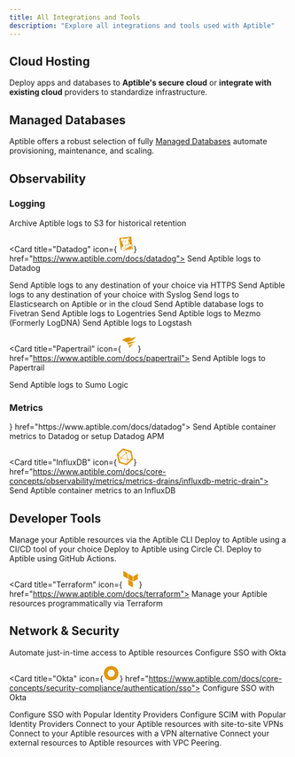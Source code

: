 ```yaml
---
title: All Integrations and Tools
description: "Explore all integrations and tools used with Aptible"
---
```


## Cloud Hosting

Deploy apps and databases to **Aptible's secure cloud** or **integrate with existing cloud** providers to standardize infrastructure.

<CloudsSnippet />

## Managed Databases

Aptible offers a robust selection of fully [Managed Databases](https://www.aptible.com/docs/databases) automate provisioning, maintenance, and scaling.

<DatabasesSnippet />

## Observability

### Logging

<CardGroup cols={4}>
  <Card title="Amazon S3" icon="aws" color="E09600" href="https://www.aptible.com/docs/s3-log-archives">
    Archive Aptible logs to S3 for historical retention
  </Card>

  <Card title="Datadog" icon={<svg fill="#E09600" width="30px" height="30px"  viewBox="0 0 16 16" xmlns="http://www.w3.org/2000/svg" ><path  fill-rule="evenodd" d="M12.886 10.938l-1.157-.767-.965 1.622-1.122-.33-.988 1.517.05.478 5.374-.996-.313-3.378-.879 1.854zm-5.01-1.456l.861-.12c.14.064.237.088.404.13.26.069.562.134 1.009-.092.104-.052.32-.251.408-.365l3.532-.644.36 4.388L8.4 13.876l-.524-4.394zm6.56-1.581l-.348.067-.67-6.964L2.004 2.336l1.407 11.481 1.335-.195a3.03 3.03 0 00-.556-.576c-.393-.33-.254-.888-.022-1.24.307-.596 1.889-1.354 1.8-2.307-.033-.346-.088-.797-.407-1.106-.012.128.01.252.01.252s-.132-.169-.197-.398c-.065-.088-.116-.117-.185-.234-.05.136-.043.294-.043.294s-.107-.255-.125-.47a.752.752 0 00-.08.279s-.139-.403-.107-.62c-.064-.188-.252-.562-.199-1.412.348.245 1.115.187 1.414-.256.1-.147.167-.548-.05-1.337-.139-.506-.483-1.26-.618-1.546l-.016.012c.071.23.217.713.273.947.17.71.215.958.136 1.285-.068.285-.23.471-.642.68-.412.208-.958-.3-.993-.328-.4-.32-.709-.844-.744-1.098-.035-.278.16-.445.258-.672-.14.04-.298.112-.298.112s.188-.195.419-.364c.095-.063.152-.104.252-.188-.146-.003-.264.002-.264.002s.243-.133.496-.23c-.185-.007-.362 0-.362 0s.544-.245.973-.424c.295-.122.583-.086.745.15.212.308.436.476.909.58.29-.13.379-.197.744-.297.321-.355.573-.401.573-.401s-.125.115-.158.297c.182-.145.382-.265.382-.265s-.078.096-.15.249l.017.025c.213-.129.463-.23.463-.23s-.072.091-.156.209c.16-.002.486.006.612.02.745.017.9-.8 1.185-.902.358-.129.518-.206 1.128.396.523.518.932 1.444.73 1.652-.171.172-.507-.068-.879-.534a2.026 2.026 0 01-.415-.911c-.059-.313-.288-.495-.288-.495s.133.297.133.56c0 .142.018.678.246.979-.022.044-.033.217-.058.25-.265-.323-.836-.554-.929-.622.315.26 1.039.856 1.317 1.428.263.54.108 1.035.24 1.164.039.037.566.698.668 1.03.177.58.01 1.188-.222 1.566l-.647.101c-.094-.026-.158-.04-.243-.09.047-.082.14-.29.14-.333l-.036-.065a2.737 2.737 0 01-.819.726c-.367.21-.79.177-1.065.092-.781-.243-1.52-.774-1.698-.914 0 0-.005.112.028.137.197.223.648.628 1.085.91l-.93.102.44 3.444c-.196.029-.226.042-.44.073-.187-.669-.547-1.105-.94-1.36-.347-.223-.825-.274-1.283-.183l-.03.034c.319-.033.695.014 1.08.26.38.24.685.863.797 1.238.144.479.244.991-.144 1.534-.275.386-1.08.6-1.73.138.174.281.409.51.725.554.469.064.914-.018 1.22-.334.262-.27.4-.836.364-1.432l.414-.06.15 1.069 6.852-.83-.56-5.487zm-4.168-2.905c-.02.044-.05.073-.005.216l.003.008.007.019.02.042c.08.168.17.326.32.406.038-.006.078-.01.12-.013a.546.546 0 01.284.047.607.607 0 00.003-.13c-.01-.212.042-.573-.363-.762-.153-.072-.367-.05-.439.04a.175.175 0 01.034.007c.108.038.035.075.015.12zm1.134 1.978c-.053-.03-.301-.018-.475.003-.333.04-.691.155-.77.217-.143.111-.078.305.027.384.297.223.556.372.83.336.168-.022.317-.29.422-.534.072-.167.072-.348-.034-.406zM8.461 5.259c.093-.09-.467-.207-.902.09-.32.221-.33.693-.024.96.03.027.056.046.08.06a2.75 2.75 0 01.809-.24c.065-.072.14-.2.121-.434-.025-.315-.263-.265-.084-.436z" clip-rule="evenodd"/></svg>} href="https://www.aptible.com/docs/datadog">
    Send Aptible logs to Datadog
  </Card>

  <Card title="Custom - HTTPS" icon="globe" color="E09600" href="https://www.aptible.com/docs/https-log-drains">
    Send Aptible logs to any destination of your choice via HTTPS
  </Card>

  <Card title="Custom - Syslog" icon="globe" color="E09600" href="https://www.aptible.com/docs/syslog-log-drains">
    Send Aptible logs to any destination of your choice with Syslog
  </Card>

  <Card title="Elasticsearch" href="https://www.aptible.com/docs/elasticsearch-log-drains" img="/images/Elasticsearch.png">
    Send logs to Elasticsearch on Aptible or in the cloud
  </Card>

  <Card title="Fivetran" href="https://www.aptible.com/docs/connect-to-fivetran">
    Send Aptible database logs to Fivetran
  </Card>

  <Card title="Logentries" img="/images/Logentries.png">
    Send Aptible logs to Logentries
  </Card>

  <Card title="Mezmo" href="https://www.aptible.com/docs/mezmo" img="/images/Mezmo.png">
    Send Aptible logs to Mezmo (Formerly LogDNA)
  </Card>

  <Card title="Logstash" img="/images/Logstash.png">
    Send Aptible logs to Logstash
  </Card>

  <Card title="Papertrail" icon={<svg fill="#E09600" width="30px" height="30px"  viewBox="-2.5 0 75 75" xmlns="http://www.w3.org/2000/svg" ><path  fill-rule="evenodd"  d="M30.47 30.408l-8.773 2.34C15.668 27.308 8.075 23.9 0 23.04A70.43 70.43 0 0 1 40.898 9.803l-5.026 4.62s21.385-.75 26.755-8.117c-.14.763-.37 1.507-.687 2.217a24.04 24.04 0 0 1-7.774 10.989 44.55 44.55 0 0 1-11.083 6.244 106.49 106.49 0 0 1-12.051 4.402h-.562M64 29.44a117.73 117.73 0 0 0-40.242 5.339 38.71 38.71 0 0 1 6.775 9.647C41.366 38.43 56.258 30.75 63.97 29.7M32 47.485c1.277 3.275 2.096 6.7 2.435 10.21L53.167 38.37z" clip-rule="evenodd"/></svg>} href="https://www.aptible.com/docs/papertrail">
    Send Aptible logs to Papertrail
  </Card>

  <Card title="Sumo Logic" href="https://www.aptible.com/docs/sumo-logic" img="/images/Sumologic.png">
    Send Aptible logs to Sumo Logic
  </Card>

  <Card title="Request new integration" icon="plus" href="https://portal.productboard.com/aptible/2-aptible-roadmap-portal/tabs/5-ideas/submit-idea" />
</CardGroup>

### Metrics

<CardGroup cols={4}>
  <Card title="Datadog" icon={<svg fill="#E09600" width="30px" height="30px"  viewBox="0 0 16 16" xmlns="http://www.w3.org/2000/svg" ><path  fill-rule="evenodd" d="M12.886 10.938l-1.157-.767-.965 1.622-1.122-.33-.988 1.517.05.478 5.374-.996-.313-3.378-.879 1.854zm-5.01-1.456l.861-.12c.14.064.237.088.404.13.26.069.562.134 1.009-.092.104-.052.32-.251.408-.365l3.532-.644.36 4.388L8.4 13.876l-.524-4.394zm6.56-1.581l-.348.067-.67-6.964L2.004 2.336l1.407 11.481 1.335-.195a3.03 3.03 0 00-.556-.576c-.393-.33-.254-.888-.022-1.24.307-.596 1.889-1.354 1.8-2.307-.033-.346-.088-.797-.407-1.106-.012.128.01.252.01.252s-.132-.169-.197-.398c-.065-.088-.116-.117-.185-.234-.05.136-.043.294-.043.294s-.107-.255-.125-.47a.752.752 0 00-.08.279s-.139-.403-.107-.62c-.064-.188-.252-.562-.199-1.412.348.245 1.115.187 1.414-.256.1-.147.167-.548-.05-1.337-.139-.506-.483-1.26-.618-1.546l-.016.012c.071.23.217.713.273.947.17.71.215.958.136 1.285-.068.285-.23.471-.642.68-.412.208-.958-.3-.993-.328-.4-.32-.709-.844-.744-1.098-.035-.278.16-.445.258-.672-.14.04-.298.112-.298.112s.188-.195.419-.364c.095-.063.152-.104.252-.188-.146-.003-.264.002-.264.002s.243-.133.496-.23c-.185-.007-.362 0-.362 0s.544-.245.973-.424c.295-.122.583-.086.745.15.212.308.436.476.909.58.29-.13.379-.197.744-.297.321-.355.573-.401.573-.401s-.125.115-.158.297c.182-.145.382-.265.382-.265s-.078.096-.15.249l.017.025c.213-.129.463-.23.463-.23s-.072.091-.156.209c.16-.002.486.006.612.02.745.017.9-.8 1.185-.902.358-.129.518-.206 1.128.396.523.518.932 1.444.73 1.652-.171.172-.507-.068-.879-.534a2.026 2.026 0 01-.415-.911c-.059-.313-.288-.495-.288-.495s.133.297.133.56c0 .142.018.678.246.979-.022.044-.033.217-.058.25-.265-.323-.836-.554-.929-.622.315.26 1.039.856 1.317 1.428.263.54.108 1.035.24 1.164.039.037.566.698.668 1.03.177.58.01 1.188-.222 1.566l-.647.101c-.094-.026-.158-.04-.243-.09.047-.082.14-.29.14-.333l-.036-.065a2.737 2.737 0 01-.819.726c-.367.21-.79.177-1.065.092-.781-.243-1.52-.774-1.698-.914 0 0-.005.112.028.137.197.223.648.628 1.085.91l-.93.102.44 3.444c-.196.029-.226.042-.44.073-.187-.669-.547-1.105-.94-1.36-.347-.223-.825-.274-1.283-.183l-.03.034c.319-.033.695.014 1.08.26.38.24.685.863.797 1.238.144.479.244.991-.144 1.534-.275.386-1.08.6-1.73.138.174.281.409.51.725.554.469.064.914-.018 1.22-.334.262-.27.4-.836.364-1.432l.414-.06.15 1.069 6.852-.83-.56-5.487zm-4.168-2.905c-.02.044-.05.073-.005.216l.003.008.007.019.02.042c.08.168.17.326.32.406.038-.006.078-.01.12-.013a.546.546 0 01.284.047.607.607 0 00.003-.13c-.01-.212.042-.573-.363-.762-.153-.072-.367-.05-.439.04a.175.175 0 01.034.007c.108.038.035.075.015.12zm1.134 1.978c-.053-.03-.301-.018-.475.003-.333.04-.691.155-.77.217-.143.111-.078.305.027.384.297.223.556.372.83.336.168-.022.317-.29.422-.534.072-.167.072-.348-.034-.406zM8.461 5.259c.093-.09-.467-.207-.902.09-.32.221-.33.693-.024.96.03.027.056.046.08.06a2.75 2.75 0 01.809-.24c.065-.072.14-.2.121-.434-.025-.315-.263-.265-.084-.436z" clip-rule="evenodd"/></svg>} href="https://www.aptible.com/docs/datadog">
    Send Aptible container metrics to Datadog or setup Datadog APM
  </Card>

  <Card title="InfluxDB" icon={<svg fill="#E09600" width="30px" height="30px" viewBox="-2.5 0 261 261" version="1.1" xmlns="http://www.w3.org/2000/svg" xmlns:xlink="http://www.w3.org/1999/xlink" preserveAspectRatio="xMidYMid">     <g>         <path d="M255.59672,156.506259 L230.750771,48.7630778 C229.35754,42.9579495 224.016822,36.920616 217.979489,35.2951801 L104.895589,0.464410265 C103.502359,-2.84217094e-14 101.876923,-2.84217094e-14 100.019282,-2.84217094e-14 C95.1429738,-2.84217094e-14 90.266666,1.85764106 86.783589,4.87630778 L5.74399781,80.3429758 C1.33210029,84.290463 -0.989951029,92.1854375 0.403279765,97.7583607 L26.8746649,213.164312 C28.2678956,218.96944 33.6086137,225.006773 39.6459471,226.632209 L145.531487,259.605338 C146.924718,260.069748 148.550154,260.069748 150.407795,260.069748 C155.284103,260.069748 160.160411,258.212107 163.643488,255.19344 L250.256002,174.61826 C254.6679,169.974157 256.989951,162.543593 255.59672,156.506259 Z M116.738051,26.0069748 L194.52677,49.9241035 C197.545437,50.852924 197.545437,52.2461548 194.52677,52.9427702 L153.658667,62.2309755 C150.64,63.159796 146.228103,61.7665652 144.138257,59.4445139 L115.809231,28.7934364 C113.254974,26.23918 113.719384,25.0781543 116.738051,26.0069748 Z M165.268924,165.330054 C166.197744,168.348721 164.107898,170.206362 161.089231,169.277541 L77.2631786,143.270567 C74.2445119,142.341746 73.5478965,139.78749 75.8699478,137.697643 L139.958564,78.0209245 C142.280616,75.6988732 144.834872,76.6276937 145.531487,79.6463604 L165.268924,165.330054 Z M27.10687,89.398976 L95.1429738,26.0069748 C97.4650251,23.6849235 100.948102,24.1493338 103.270153,26.23918 L137.404308,63.159796 C139.726359,65.4818473 139.261949,68.9649243 137.172103,71.2869756 L69.1359989,134.678977 C66.8139476,137.001028 63.3308706,136.536618 61.0088193,134.446772 L26.8746649,97.5261556 C24.5526135,94.9718991 24.7848187,91.256617 27.10687,89.398976 Z M43.5934344,189.711593 L25.7136392,110.761848 C24.7848187,107.743181 26.1780495,107.046566 28.2678956,109.368617 L56.5969218,140.019695 C58.9189731,142.341746 59.6155885,146.753644 58.9189731,149.77231 L46.6121011,189.711593 C45.6832806,192.962465 44.2900498,192.962465 43.5934344,189.711593 Z M143.209436,236.15262 L54.2748705,208.520209 C51.2562038,207.591388 49.3985627,204.340516 50.3273832,201.089645 L65.1885117,153.255387 C66.1173322,150.236721 69.3682041,148.37908 72.6190759,149.3079 L161.553642,176.708106 C164.572308,177.636926 166.429949,180.887798 165.501129,184.13867 L150.64,231.972927 C149.478975,234.991594 146.460308,236.849235 143.209436,236.15262 Z M222.159181,171.367388 L162.714667,226.632209 C160.392616,228.954261 159.23159,228.02544 160.160411,225.006773 L172.467283,185.06749 C173.396103,182.048824 176.646975,178.797952 179.897847,178.333542 L220.76595,169.045336 C223.784617,167.884311 224.249027,169.277541 222.159181,171.367388 Z M228.660925,159.292721 L179.665642,170.438567 C176.646975,171.367388 173.396103,169.277541 172.699488,166.258875 L151.801026,75.6988732 C150.872206,72.6802064 152.962052,69.4293346 155.980718,68.7327192 L204.976001,57.5868728 C207.994668,56.6580523 211.24554,58.7478985 211.942155,61.7665652 L232.840617,152.326567 C233.537233,155.809644 231.679592,158.828311 228.660925,159.292721 Z">  </path>     </g> </svg>} href="https://www.aptible.com/docs/core-concepts/observability/metrics/metrics-drains/influxdb-metric-drain">
    Send Aptible container metrics to an InfluxDB
  </Card>

  <Card title="Request new integration" icon="plus" href="https://portal.productboard.com/aptible/2-aptible-roadmap-portal/tabs/5-ideas/submit-idea" />
</CardGroup>

## Developer Tools

<CardGroup cols={4}>
  <Card title="Aptible CLI" href="https://www.aptible.com/docs/cli">
    Manage your Aptible resources via the Aptible CLI
  </Card>

  <Card title="Custom CI/CD" icon="globe" color="E09600">
    Deploy to Aptible using a CI/CD tool of your choice
  </Card>

  <Card title="Circle CI">
    Deploy to Aptible using Circle CI.
  </Card>

  <Card title="GitHub Actions" icon="github" color="E09600">
    Deploy to Aptible using GitHub Actions.
  </Card>

  <Card title="Terraform" icon={<svg fill="#E09600" width="30px" height="30px"  viewBox="0 0 16 16" xmlns="http://www.w3.org/2000/svg" fill="none">  <g fill="#E09600">  <path d="M1 0v5.05l4.349 2.527V2.526L1 0zM10.175 5.344l-4.35-2.525v5.05l4.35 2.527V5.344zM10.651 10.396V5.344L15 2.819v5.05l-4.349 2.527zM10.174 16l-4.349-2.526v-5.05l4.349 2.525V16z"/>  </g>  </svg>} href="https://www.aptible.com/docs/terraform">
    Manage your Aptible resources programmatically via Terraform
  </Card>

  <Card title="Request new integration" icon="plus" href="https://portal.productboard.com/aptible/2-aptible-roadmap-portal/tabs/5-ideas/submit-idea" />
</CardGroup>

## Network & Security

<CardGroup cols={4}>
  <Card title="Entitle" href="https://www.aptible.com/docs/entitle">
    Automate just-in-time access to Aptible resources
  </Card>

  <Card title="Google SSO" icon="google" color="E09600" href="https://www.aptible.com/docs/core-concepts/security-compliance/authentication/sso">
    Configure SSO with Okta
  </Card>

  <Card title="Okta" icon={<svg fill="#E09600" width="30px" height="30px"  viewBox="0 0 16 16" xmlns="http://www.w3.org/2000/svg" fill="none"><path fill="#E09600" d="M8 1C4.143 1 1 4.12 1 8s3.121 7 7 7 7-3.121 7-7-3.143-7-7-7zm0 10.5c-1.94 0-3.5-1.56-3.5-3.5S6.06 4.5 8 4.5s3.5 1.56 3.5 3.5-1.56 3.5-3.5 3.5z"/></svg>} href="https://www.aptible.com/docs/core-concepts/security-compliance/authentication/sso">
    Configure SSO with Okta
  </Card>

  <Card title="Single Sign-On (SAML)" icon="globe" color="E09600" href="https://www.aptible.com/docs/core-concepts/security-compliance/authentication/sso">
    Configure SSO with Popular Identity Providers
  </Card>

  <Card title="SCIM (Provisioning)" icon="globe" color="E09600" href="https://www.aptible.com/docs/core-concepts/security-compliance/authentication/scim">
    Configure SCIM with Popular Identity Providers
  </Card>

  <Card title="Site-to-site VPNs " icon="globe" color="E09600" href="https://www.aptible.com/docs/network-integrations">
    Connect to your Aptible resources with site-to-site VPNs
  </Card>

  <Card title="Twingate" href="https://www.aptible.com/docs/twingate">
    Connect to your Aptible resources with a VPN alternative
  </Card>

  <Card title="VPC Peering" icon="globe" color="E09600" href="https://www.aptible.com/docs/network-integrations">
    Connect your external resources to Aptible resources with VPC Peering.
  </Card>

  <Card title="Request new integration" icon="plus" href="https://portal.productboard.com/aptible/2-aptible-roadmap-portal/tabs/5-ideas/submit-idea" />
</CardGroup>